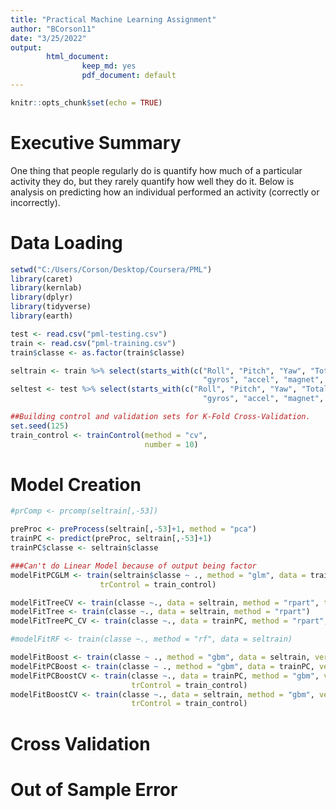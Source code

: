 ---
title: "Practical Machine Learning Assignment"
author: "BCorson11"
date: "3/25/2022"
output: 
        html_document:
                keep_md: yes
                pdf_document: default
---

```{r setup, include=FALSE}
knitr::opts_chunk$set(echo = TRUE)
```

# Executive Summary

One thing that people regularly do is quantify how  much of a particular activity they do, but they rarely quantify how well they do it.  Below is analysis on predicting how an individual performed an activity (correctly or incorrectly).


# Data Loading

```{r Data_Loading, message = FALSE, results='hide'}
setwd("C:/Users/Corson/Desktop/Coursera/PML")
library(caret)
library(kernlab)
library(dplyr)
library(tidyverse)
library(earth)

test <- read.csv("pml-testing.csv")
train <- read.csv("pml-training.csv")
train$classe <- as.factor(train$classe)

seltrain <- train %>% select(starts_with(c("Roll", "Pitch", "Yaw", "Total_Acc",
                                           "gyros", "accel", "magnet", "classe"))) 
seltest <- test %>% select(starts_with(c("Roll", "Pitch", "Yaw", "Total_Acc",
                                           "gyros", "accel", "magnet", "problem_id")))

##Building control and validation sets for K-Fold Cross-Validation.
set.seed(125)
train_control <- trainControl(method = "cv",
                              number = 10)
```

# Model Creation

```{r Model_Creation, message = FALSE}
#prComp <- prcomp(seltrain[,-53])

preProc <- preProcess(seltrain[,-53]+1, method = "pca")
trainPC <- predict(preProc, seltrain[,-53]+1)
trainPC$classe <- seltrain$classe

###Can't do Linear Model because of output being factor
modelFitPCGLM <- train(seltrain$classe ~ ., method = "glm", data = trainPC, 
                    trControl = train_control)

modelFitTreeCV <- train(classe ~., data = seltrain, method = "rpart", trControl = train_control)
modelFitTree <- train(classe ~., data = seltrain, method = "rpart")
modelFitTreePC_CV <- train(classe ~., data = trainPC, method = "rpart", trControl = train_control)

#modelFitRF <- train(classe ~., method = "rf", data = seltrain)

modelFitBoost <- train(classe ~ ., method = "gbm", data = seltrain, verbose = FALSE)
modelFitPCBoost <- train(classe ~ ., method = "gbm", data = trainPC, verbose = FALSE)
modelFitPCBoostCV <- train(classe ~., data = trainPC, method = "gbm", verbose = FALSE,
                           trControl = train_control)
modelFitBoostCV <- train(classe ~., data = seltrain, method = "gbm", verbose = FALSE,
                           trControl = train_control)


```
# Cross Validation

# Out of Sample Error